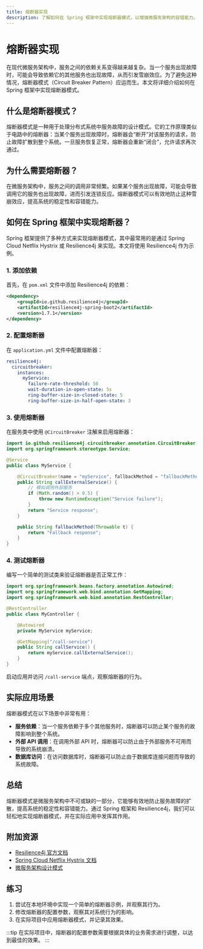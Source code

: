 ```yaml
---
title: 熔断器实现
description: 了解如何在 Spring 框架中实现熔断器模式，以增强微服务架构的容错能力。
---
```


# 熔断器实现

在现代微服务架构中，服务之间的依赖关系变得越来越复杂。当一个服务出现故障时，可能会导致依赖它的其他服务也出现故障，从而引发雪崩效应。为了避免这种情况，熔断器模式（Circuit Breaker Pattern）应运而生。本文将详细介绍如何在 Spring 框架中实现熔断器模式。

## 什么是熔断器模式？

熔断器模式是一种用于处理分布式系统中服务故障的设计模式。它的工作原理类似于电路中的熔断器：当某个服务出现故障时，熔断器会“断开”对该服务的请求，防止故障扩散到整个系统。一旦服务恢复正常，熔断器会重新“闭合”，允许请求再次通过。

## 为什么需要熔断器？

在微服务架构中，服务之间的调用非常频繁。如果某个服务出现故障，可能会导致调用它的服务也出现故障，进而引发连锁反应。熔断器模式可以有效地防止这种雪崩效应，提高系统的稳定性和容错能力。

## 如何在 Spring 框架中实现熔断器？

Spring 框架提供了多种方式来实现熔断器模式，其中最常用的是通过 Spring Cloud Netflix Hystrix 或 Resilience4j 来实现。本文将使用 Resilience4j 作为示例。

### 1. 添加依赖

首先，在 `pom.xml` 文件中添加 Resilience4j 的依赖：

```xml
<dependency>
    <groupId>io.github.resilience4j</groupId>
    <artifactId>resilience4j-spring-boot2</artifactId>
    <version>1.7.1</version>
</dependency>
```

### 2. 配置熔断器

在 `application.yml` 文件中配置熔断器：

```yaml
resilience4j:
  circuitbreaker:
    instances:
      myService:
        failure-rate-threshold: 50
        wait-duration-in-open-state: 5s
        ring-buffer-size-in-closed-state: 5
        ring-buffer-size-in-half-open-state: 3
```

### 3. 使用熔断器

在服务类中使用 `@CircuitBreaker` 注解来启用熔断器：

```java
import io.github.resilience4j.circuitbreaker.annotation.CircuitBreaker;
import org.springframework.stereotype.Service;

@Service
public class MyService {

    @CircuitBreaker(name = "myService", fallbackMethod = "fallbackMethod")
    public String callExternalService() {
        // 模拟调用外部服务
        if (Math.random() > 0.5) {
            throw new RuntimeException("Service failure");
        }
        return "Service response";
    }

    public String fallbackMethod(Throwable t) {
        return "Fallback response";
    }
}
```

### 4. 测试熔断器

编写一个简单的测试类来验证熔断器是否正常工作：

```java
import org.springframework.beans.factory.annotation.Autowired;
import org.springframework.web.bind.annotation.GetMapping;
import org.springframework.web.bind.annotation.RestController;

@RestController
public class MyController {

    @Autowired
    private MyService myService;

    @GetMapping("/call-service")
    public String callService() {
        return myService.callExternalService();
    }
}
```

启动应用并访问 `/call-service` 端点，观察熔断器的行为。

## 实际应用场景

熔断器模式在以下场景中非常有用：

- **服务依赖**：当一个服务依赖于多个其他服务时，熔断器可以防止某个服务的故障影响到整个系统。
- **外部 API 调用**：在调用外部 API 时，熔断器可以防止由于外部服务不可用而导致的系统崩溃。
- **数据库访问**：在访问数据库时，熔断器可以防止由于数据库连接问题而导致的系统故障。

## 总结

熔断器模式是微服务架构中不可或缺的一部分，它能够有效地防止服务故障的扩散，提高系统的稳定性和容错能力。通过 Spring 框架和 Resilience4j，我们可以轻松地实现熔断器模式，并在实际应用中发挥其作用。

## 附加资源

- [Resilience4j 官方文档](https://resilience4j.readme.io/)
- [Spring Cloud Netflix Hystrix 文档](https://cloud.spring.io/spring-cloud-netflix/reference/html/#circuit-breaker-hystrix-clients)
- [微服务架构设计模式](https://microservices.io/patterns/reliability/circuit-breaker.html)

## 练习

1. 尝试在本地环境中实现一个简单的熔断器示例，并观察其行为。
2. 修改熔断器的配置参数，观察其对系统行为的影响。
3. 在实际项目中应用熔断器模式，并记录其效果。

:::tip
在实际项目中，熔断器的配置参数需要根据具体的业务需求进行调整，以达到最佳的效果。
:::